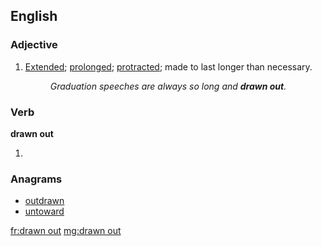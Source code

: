 ==English==

===Adjective===
{{en-adj|more}}

# [[extended|Extended]]; [[prolonged]]; [[protract]]ed; made to last longer than necessary.
#: ''Graduation speeches are always so long and '''drawn out'''.''

===Verb===
'''drawn out'''

# {{past participle of|draw out|lang=en}}

===Anagrams===
* [[outdrawn#English|outdrawn]]
* [[untoward#English|untoward]]

[[fr:drawn out]]
[[mg:drawn out]]